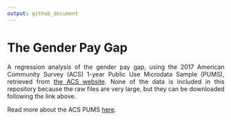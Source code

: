 ```yaml
---
output: github_document
---
```


# The Gender Pay Gap

<div style="text-align: justify">

A regression analysis of the gender pay gap, using the 2017 American Community Survey (ACS) 1-year Public Use Microdata Sample (PUMS), retrieved from [the ACS website](https://www.census.gov/programs-surveys/acs/data/pums.html). None of the data is included in this repository because the raw files are very large, but they can be downloaded following the link above.

Read more about the ACS PUMS [here](https://www.census.gov/programs-surveys/acs/technical-documentation/pums/about.html).

</div>